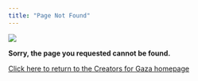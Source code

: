 ```yaml
---
title: "Page Not Found"
---
```


[![](images/joint-logo.JPG){fig-align="center"}](https://creatorsforgaza.github.io/the-list/)

**Sorry, the page you requested cannot be found.**

[Click here to return to the Creators for Gaza homepage](https://creatorsforgaza.github.io/the-list/)
